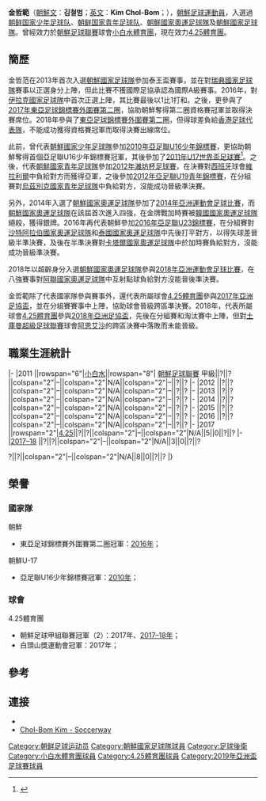 {{Infobox football biography
| playername          = 金哲範<br>김철범
| image               = Kim Chol Bom.jpg
| fullname            = 金哲範<br>김철범
| dateofbirth         = {{Birth date and age|1994|7|16}}
| cityofbirth         = 
| countryofbirth      = [[朝鲜|朝鲜]]
| height              = {{height|m=1.78}}
| position            = [[後衛_(足球)|後衛]] 
| currentclub         = [[4.25體育團|4.25]]
| clubnumber          = 12
| years1 = 2011 -2016
| clubs1 = [[小白水體育團|小白水]]
| caps1 = ?
| goals1 = ?
| years2 = 2017 -
| clubs2 = [[4.25體育團|4.25]]
| caps2 = ?
| goals2 = ?
| nationalyears1 = 2009 -2011
| nationalteam1 = [[朝鲜国家少年足球队|朝鲜国家少年足球队]] 
| nationalcaps1 =12
| nationalgoals1 =0
| nationalyears2 = 2011 -2012
| nationalteam2 = [[朝鲜国家青年足球队|朝鲜国家青年足球队]] 
| nationalcaps2 =6
| nationalgoals2 =0
| nationalyears3 = 2014 -2016
| nationalteam3 = [[朝鲜国家奧運足球队|朝鲜国家奧運足球队]] 
| nationalcaps3 =5
| nationalgoals3 =0
| nationalyears4 = 2018 
| nationalteam4 = [[朝鲜国家奧運足球队|朝鲜国家奧運足球队]](超齡身分) 
| nationalcaps4 =5
| nationalgoals4 =0
| nationalyears5 = 2013 -
| nationalteam5 = [[朝鲜国家足球队|朝鲜国家足球队]] 
| nationalcaps5 =9
| nationalgoals5 =0
| pcupdate = 2016.11.5
}}

'''金哲範'''（[[朝鮮文|朝鮮文]]：'''김철범'''；[[英文|英文]]：'''Kim Chol-Bom'''；{{bd|1994年|7月16日}}），[[朝鮮|朝鮮]][[足球|足球]][[運動員|運動員]]，入選過 [[朝鲜国家少年足球队|朝鲜国家少年足球队]]、[[朝鲜国家青年足球队|朝鲜国家青年足球队]]、[[朝鮮國家奧運足球隊|朝鮮國家奧運足球隊]]及[[朝鮮國家足球隊|朝鮮國家足球隊]]。曾經效力於[[朝鮮足球聯賽|朝鮮足球聯賽]]球會[[小白水體育團|小白水體育團]]，現在效力[[4.25體育團|4.25體育團]]。

==簡歷==

金哲范在2013年首次入選[[朝鮮國家足球隊|朝鮮國家足球隊]]參加泰王盃賽事，並在對[[瑞典國家足球隊|瑞典國家足球隊]]賽事以正選身分上陣，但此比賽不獲國際足協承認為國際A級賽事。2016年，對[[伊拉克國家足球隊|伊拉克國家足球隊]]中首次正選上陣，其比賽最後以1比1打和。之後，更參與了[[2017年東亞足球錦標賽|2017年東亞足球錦標賽外圍賽第二圈]]，協助朝鮮奪得第二圈資格賽冠軍並取得決賽席位。2018年參與了[[東亞足球錦標賽|東亞足球錦標賽外圍賽第二圈]]，但得球差負給[[香港足球代表隊|香港足球代表隊]]，不能成功獲得資格賽冠軍而取得決賽出線席位。

此前，曾代表[[朝鮮國家少年足球隊|朝鮮國家少年足球隊]]參加[[2010年亞足聯U16少年錦標賽|2010年亞足聯U16少年錦標賽]]，更協助朝鮮奪得首個亞足聯U16少年錦標賽冠軍，其後參加了[[2011年U17世界盃足球賽|2011年U17世界盃足球賽]]<ref>{{FIFA player|331438|金哲範}}</ref>。之後，代表[[朝鮮國家青年足球隊|朝鮮國家青年足球隊]]參加[[2012年濰坊杯足球賽|2012年濰坊杯足球賽]]，在決賽對[[西班牙|西班牙]]球會[[維拉利爾足球會|維拉利爾]]中負給對方而獲得亞軍，之後參加[[2012年亞足聯U19青年錦標賽|2012年亞足聯U19青年錦標賽]]，在分組賽對[[烏茲別克國家青年足球隊|烏茲別克國家青年足球隊]]中負給對方，沒能成功晉級準決賽。

另外，2014年入選了[[朝鮮國家奧運足球隊|朝鮮國家奧運足球隊]]參加了[[2014年亞洲運動會足球比賽|2014年亞洲運動會足球比賽]]，而[[朝鮮國家奧運足球隊|朝鮮國家奧運足球隊]]在該屆首次進入四強，在金牌戰加時賽被[[韓國國家奧運足球隊|韓國國家奧運足球隊]]絕殺，獲得銀牌。2016年再代表朝鮮參加[[2016年亞足聯U23錦標賽|2016年亞足聯U23錦標賽]]，在分組賽對[[沙特阿拉伯國家奧運足球隊|沙特阿拉伯國家奧運足球隊]]和[[泰國國家奧運足球隊|泰國國家奧運足球隊]]中先後打平對方，以得失球差晉級半準決賽，及後在半準決賽對[[卡塔爾國家奧運足球隊|卡塔爾國家奧運足球隊]]中於加時賽負給對方，沒能成功晉級準決賽。

2018年以超齡身分入選[[朝鮮國家奧運足球隊|朝鮮國家奧運足球隊]]參與[[2018年亞洲運動會足球比賽|2018年亞洲運動會足球比賽]]，在八強賽事對[[阿聯國家奧運足球隊|阿聯國家奧運足球隊]]中互射點球負給對方沒能晉後準決賽。

金哲範除了代表國家隊參與賽事外，還代表所屬球會[[4.25體育團|4.25體育團]]參與[[2017年亞洲足協盃|2017年亞洲足協盃]]，並在分組賽賽事中上陣，協助球會晉級跨區準決賽。2018年，代表所屬球會[[4.25體育團|4.25體育團]]參與[[2018年亞洲足協盃|2018年亞洲足協盃]]，先後在分組賽和淘汰賽中上陣，但對[[土庫曼超級足球聯賽|土庫曼超級足球聯賽]]球會[[阿恩艾沙足球俱樂部|阿恩艾沙]]的跨區決賽中落敗而未能晉級。

==職業生涯統計==
{{Football player statistics 1|YY}}
{{Football player statistics 2|PRK|YY}}
|-
|2011  ||rowspan="6"|[[小白水體育團|小白水]]||rowspan="8"| [[朝鮮足球聯賽|朝鮮足球聯賽]]  甲級||?||?||colspan="2"|–||colspan="2"|N/A||colspan="2"|–||?||?
|-
|2012  ||?||?||colspan="2"|–||colspan="2"|N/A||colspan="2"|–||?||?
|-
|2013  ||?||?||colspan="2"|–||colspan="2"|N/A||colspan="2"|–||?||?
|-
|2014  ||?||?||colspan="2"|–||colspan="2"|N/A||colspan="2"|–||?||?
|-
|2015  ||?||?||colspan="2"|–||colspan="2"|N/A||colspan="2"|–||?||?
|-
|2016  ||?||?||colspan="2"|–||colspan="2"|N/A||colspan="2"|–||?||?
|-
|2017  ||rowspan="2"|[[4.25體育團|4.25]]||?||?||colspan="2"|–||colspan="2"|N/A||5||0||?||?
|-
|[[2017年至2018年朝鮮足球甲級聯賽|2017–18]] ||?||?||colspan="2"|–||colspan="2"|N/A||3||0||?||?

{{Football player statistics 3|1|PRK}}?||?||colspan="2"|–||colspan="2"|N/A||8||0||?||?
|}

==榮譽==
===國家隊===
;{{flagicon|PRK}}朝鮮
*東亞足球錦標賽外圍賽第二圈冠軍：[[2017年東亞足球錦標賽|2016年]]；

;{{flagicon|PRK}}朝鮮U-17
*亞足聯U16少年錦標賽冠軍：[[2010年亞足聯U-16錦標賽|2010年]]；

===球會===
;{{flagicon|PRK}}4.25體育團
*朝鮮足球甲組聯賽冠軍（2）：2017年、[[2017年至2018年朝鮮足球甲級聯賽|2017–18年]]；
*白頭山獎運動會冠軍：2017年；

==參考==
{{Reflist}}

==連接==
* {{NFT player|pid=50773}}
* [http://int.soccerway.com/players/chol-bom-kim/193370/ Chol-Bom Kim - Soccerway] {{en icon}}

{{Navboxes
|title = 朝鮮代表 - 出場大会
|titlestyle =background:red; color:white;
|list1=	
<span></span>
{{2014年亞運會男子足球朝鮮參賽名單}}
{{2016年亞足聯U23錦標賽朝鮮參賽名單}}
{{2017年東亞足球錦標賽朝鮮參賽名單}}
{{2018年亞運會男子足球朝鮮參賽名單}}
{{2019年亞洲盃足球賽朝鮮參賽名單}}
}}

{{DEFAULTSORT:Kim, Chol-Bom}}
[[Category:朝鲜足球运动员|Category:朝鲜足球运动员]]
[[Category:朝鮮國家足球隊球員|Category:朝鮮國家足球隊球員]]
[[Category:足球後衛|Category:足球後衛]]
[[Category:小白水體育團球員|Category:小白水體育團球員]]
[[Category:4.25體育團球員|Category:4.25體育團球員]]
[[Category:2019年亞洲盃足球賽球員|Category:2019年亞洲盃足球賽球員]]